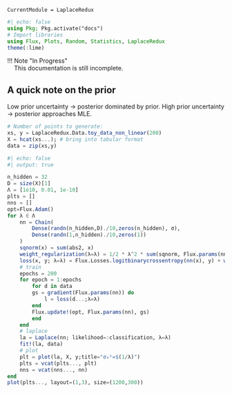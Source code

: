 ```@meta
CurrentModule = LaplaceRedux
```

```julia
#| echo: false
using Pkg; Pkg.activate("docs")
# Import libraries
using Flux, Plots, Random, Statistics, LaplaceRedux
theme(:lime)
```

| !!! Note \"In Progress\"
|     This documentation is still incomplete. 

## A quick note on the prior 

Low prior uncertainty $\rightarrow$ posterior dominated by prior. High prior uncertainty $\rightarrow$ posterior approaches MLE.

```julia
# Number of points to generate:
xs, y = LaplaceRedux.Data.toy_data_non_linear(200)
X = hcat(xs...); # bring into tabular format
data = zip(xs,y)
```


```julia
#| echo: false
#| output: true

n_hidden = 32
D = size(X)[1]
Λ = [1e10, 0.01, 1e-10]
plts = []
nns = []
opt=Flux.Adam()
for λ ∈ Λ
    nn = Chain(
        Dense(randn(n_hidden,D)./10,zeros(n_hidden), σ),
        Dense(randn(1,n_hidden)./10,zeros(1))
    )  
    sqnorm(x) = sum(abs2, x)
    weight_regularization(λ=λ) = 1/2 * λ^2 * sum(sqnorm, Flux.params(nn))
    loss(x, y; λ=λ) = Flux.Losses.logitbinarycrossentropy(nn(x), y) + weight_regularization(λ)
    # train
    epochs = 200
    for epoch = 1:epochs
        for d in data
        gs = gradient(Flux.params(nn)) do
            l = loss(d...;λ=λ)
        end
        Flux.update!(opt, Flux.params(nn), gs)
        end
    end
    # laplace
    la = Laplace(nn; likelihood=:classification, λ=λ)
    fit!(la, data)  
    # plot 
    plt = plot(la, X, y;title="σ₀²=$(1/λ)")
    plts = vcat(plts..., plt)
    nns = vcat(nns..., nn)
end
plot(plts..., layout=(1,3), size=(1200,300))
```